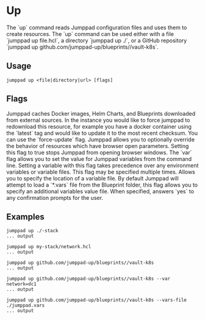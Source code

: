# Up

<Intro>
The `up` command reads Jumppad configuration files and uses them to create resources. The `up` command can be used either with a file `jumppad up file.hcl`, a directory `jumppad up ./`, or a GitHub repository `jumppad up github.com/jumppad-up/blueprints//vault-k8s`.
</Intro>

## Usage

```shell
jumppad up <file|directory|url> [flags]
```

## Flags

<Properties>
  <Property name="force-update" type="bool" required="false" value="false">
    Jumppad caches Docker images, Helm Charts, and Blueprints downloaded from external sources. In the instance you would like to force jumppad to redownload this resource, for example you have a docker container using the `latest` tag and would like to update it to the most recent checksum. You can use the `force-update` flag.
  </Property>
  <Property name="no-browser" type="bool" required="false" value="false">
    Jumppad allows you to optionally override the behavior of resources which have browser open parameters. Setting this flag to true stops Jumppad from opening browser windows.
  </Property>
  <Property name="var" type="string" required="true">
    The `var` flag allows you to set the value for Jumppad variables from the command line. Setting a variable with this flag takes precedence over any environment variables or variable files.  
    This flag may be specified multiple times.
  </Property>
  <Property name="vars-file" type="string" required="false">
    Allows you to specify the location of a variable file. By default Jumppad will attempt to load a `*.vars` file from the Blueprint folder, this flag allows you to specify an additional variables value file.
  </Property>
  <Property name="y" type="bool" required="false">
    When specified, answers `yes` to any confirmation prompts for the user.
  </Property>
</Properties>

## Examples

```shell {{ title: "Recursively create a stack from a directory." }}
jumppad up ./-stack
... output
```

```shell {{ title: "Create a stack from a specific file. "}}
jumppad up my-stack/network.hcl
... output
```

```shell {{ title: "Create a stack from a blueprint in GitHub." }}
jumppad up github.com/jumppad-up/blueprints//vault-k8s
... output
```

```shell {{ title: "Customize a stack by passing in variables." }}
jumppad up github.com/jumppad-up/blueprints//vault-k8s --var network=dc1
... output
```

```shell {{ title: "Pass in a file that specifies variables." }}
jumppad up github.com/jumppad-up/blueprints//vault-k8s --vars-file ./jumppad.vars
... output
```